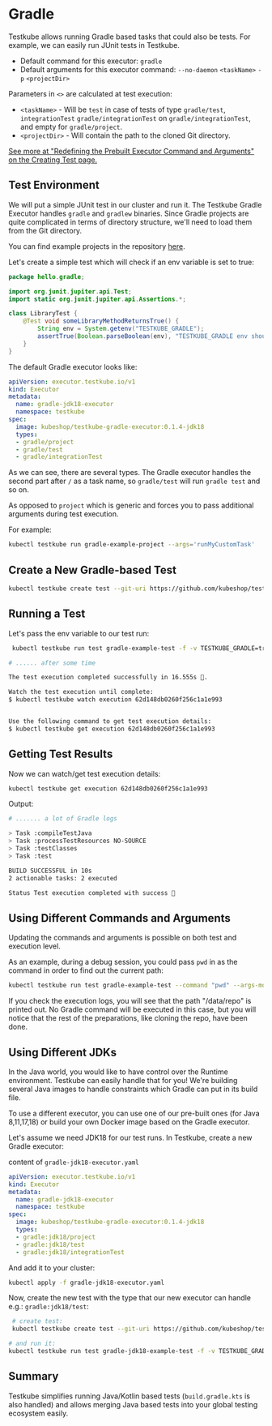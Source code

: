 
# Gradle

<LegacyWarning />

Testkube allows running Gradle based tasks that could also be tests. For example, we can easily run JUnit tests in Testkube. 

* Default command for this executor: `gradle`
* Default arguments for this executor command: `--no-daemon` `<taskName>` `-p` `<projectDir>`

Parameters in `<>` are calculated at test execution:

* `<taskName>` - Will be `test` in case of tests of type `gradle/test`, `integrationTest` `gradle/integrationTest` on `gradle/integrationTest`, and empty for `gradle/project`.
* `<projectDir>` - Will contain the path to the cloned Git directory.

[See more at "Redefining the Prebuilt Executor Command and Arguments" on the Creating Test page.](../articles/creating-tests.mdx#redefining-the-prebuilt-executor-command-and-arguments)

## **Test Environment**

We will put a simple JUnit test in our cluster and run it. The Testkube Gradle Executor handles `gradle` and `gradlew` binaries.
Since Gradle projects are quite complicated in terms of directory structure, we'll need to load them from the Git directory.

You can find example projects in the repository [here](https://github.com/kubeshop/testkube-executor-gradle/tree/main/examples).

Let's create a simple test which will check if an env variable is set to true: 
```java
package hello.gradle;

import org.junit.jupiter.api.Test;
import static org.junit.jupiter.api.Assertions.*;

class LibraryTest {
    @Test void someLibraryMethodReturnsTrue() {
        String env = System.getenv("TESTKUBE_GRADLE");
        assertTrue(Boolean.parseBoolean(env), "TESTKUBE_GRADLE env should be true");
    }
}
```


The default Gradle executor looks like: 

```yaml
apiVersion: executor.testkube.io/v1
kind: Executor
metadata:
  name: gradle-jdk18-executor
  namespace: testkube
spec:
  image: kubeshop/testkube-gradle-executor:0.1.4-jdk18
  types:
  - gradle/project
  - gradle/test
  - gradle/integrationTest 
```

As we can see, there are several types. The Gradle executor handles the second part after `/` as a task name, so `gradle/test` will run `gradle test` and so on. 

As opposed to `project` which is generic and forces you to pass additional arguments during test execution. 

For example:

```bash
kubectl testkube run gradle-example-project --args='runMyCustomTask' 
```


## **Create a New Gradle-based Test**

```bash
kubectl testkube create test --git-uri https://github.com/kubeshop/testkube-executor-gradle.git --git-path examples/hello-gradle --type gradle/test --name gradle-example-test --git-branch main
```



## **Running a Test**

Let's pass the env variable to our test run:

```bash
 kubectl testkube run test gradle-example-test -f -v TESTKUBE_GRADLE=true

# ...... after some time

The test execution completed successfully in 16.555s 🥇.

Watch the test execution until complete:
$ kubectl testkube watch execution 62d148db0260f256c1a1e993


Use the following command to get test execution details:
$ kubectl testkube get execution 62d148db0260f256c1a1e993
```

## **Getting Test Results**

Now we can watch/get test execution details:

```bash
kubectl testkube get execution 62d148db0260f256c1a1e993
```

Output:

```bash
# ....... a lot of Gradle logs

> Task :compileTestJava
> Task :processTestResources NO-SOURCE
> Task :testClasses
> Task :test

BUILD SUCCESSFUL in 10s
2 actionable tasks: 2 executed

Status Test execution completed with success 🥇
```

## Using Different Commands and Arguments

Updating the commands and arguments is possible on both test and execution level.

As an example, during a debug session, you could pass `pwd` in as the command in order to find out the current path:

```sh
kubectl testkube run test gradle-example-test --command "pwd" --args-mode "override" --args "-L"
```

If you check the execution logs, you will see that the path "/data/repo" is printed out. No Gradle command will be executed in this case, but you will notice that the rest of the preparations, like cloning the repo, have been done.

## Using Different JDKs 

In the Java world, you would like to have control over the Runtime environment. Testkube can easily handle that for you! 
We're building several Java images to handle constraints which Gradle can put in its build file.

To use a different executor, you can use one of our pre-built ones (for Java 8,11,17,18) or build your own Docker image based on the Gradle executor.

Let's assume we need JDK18 for our test runs. In Testkube, create a new Gradle executor:

content of `gradle-jdk18-executor.yaml`
```yaml
apiVersion: executor.testkube.io/v1
kind: Executor
metadata:
  name: gradle-jdk18-executor
  namespace: testkube
spec:
  image: kubeshop/testkube-gradle-executor:0.1.4-jdk18
  types:
  - gradle:jdk18/project
  - gradle:jdk18/test
  - gradle:jdk18/integrationTest 
```

And add it to your cluster: 
```bash
kubectl apply -f gradle-jdk18-executor.yaml 
```

Now, create the new test with the type that our new executor can handle e.g.: `gradle:jdk18/test`:

```bash 
 # create test:
 kubectl testkube create test --git-uri https://github.com/kubeshop/testkube-executor-gradle.git --git-path examples/hello-gradle-jdk18 --type gradle:jdk18/test --name gradle-jdk18-example-test --git-branch main

# and run it:
kubectl testkube run test gradle-jdk18-example-test -f -v TESTKUBE_GRADLE=true
```


## **Summary**

Testkube simplifies running Java/Kotlin based tests (`build.gradle.kts` is also handled) and allows merging Java based tests into your global testing ecosystem easily.
